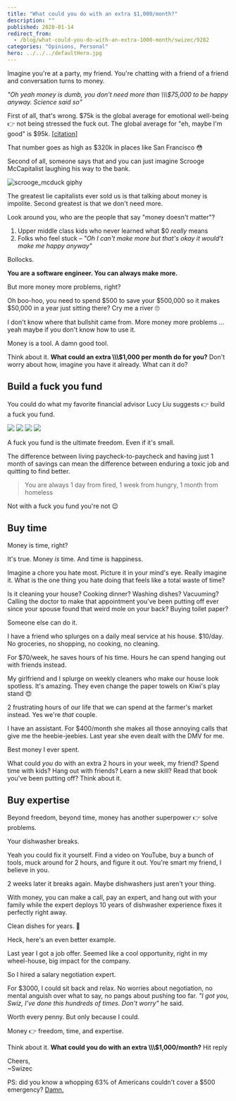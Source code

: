 ```yaml
---
title: "What could you do with an extra $1,000/month?"
description: ""
published: 2020-01-14
redirect_from:
  - /blog/what-could-you-do-with-an-extra-1000-month/swizec/9282
categories: "Opinions, Personal"
hero: ../../../defaultHero.jpg
---
```


Imagine you're at a party, my friend. You're chatting with a friend of a friend and conversation turns to money.

_"Oh yeah money is dumb, you don't need more than \\\\\\$75,000 to be happy anyway. Science said so"_

First of all, that's wrong. $75k is the global average for emotional well-being 👉 not being stressed the fuck out. The global average for "eh, maybe I'm good" is $95k. [\[citation\]](https://www.nature.com/articles/s41562-017-0277-0)

That number goes as high as $320k in places like San Francisco 😳

Second of all, someone says that and you can just imagine Scrooge McCapitalist laughing his way to the bank.

![scrooge_mcduck giphy](./img/media-26FPLMDDN5fJCir0A-giphy.gif)

The greatest lie capitalists ever sold us is that talking about money is impolite. Second greatest is that we don't need more.

Look around you, who are the people that say "money doesn't matter"?

1.  Upper middle class kids who never learned what $0 _really_ means
2.  Folks who feel stuck – _"Oh I can't make more but that's okay it would't make me happy anyway"_

Bollocks.

**You are a software engineer. You can always make more.**

But more money more problems, right?

Oh boo-hoo, you need to spend $500 to save your $500,000 so it makes $50,000 in a year just sitting there? Cry me a river 🙄

I don't know where that bullshit came from. More money more problems ... yeah maybe if you don't know how to use it.

Money is a tool. A damn good tool.

Think about it​. **What could an extra \\\\\\$1,000 per month do for you?** Don't worry about how, imagine you have it already. What can it do?

## Build a fuck you fund

You could do what my favorite financial advisor Lucy Liu suggests 👉 build a fuck you fund.

![](./img/iN3C60H.gif) ![](./img/dLcAWJD.gif) ![](./img/kVwecsK.gif) ![](./img/Ip9Z69v.gif)

A fuck you fund is the ultimate freedom. Even if it's small.

The difference between living paycheck-to-paycheck and having just 1 month of savings can mean the difference between enduring a toxic job and quitting to find better.

> You are always 1 day from fired, 1 week from hungry, 1 month from homeless

Not with a fuck you fund you're not 😉

## Buy time

Money is time, right?

It's true. Money _is_ time. And time is happiness.

Imagine a chore you hate most. Picture it in your mind's eye. Really imagine it. What is the one thing you hate doing that feels like a total waste of time?

Is it cleaning your house? Cooking dinner? Washing dishes? Vacuuming? Calling the doctor to make that appointment you've been putting off ever since your spouse found that weird mole on your back? Buying toilet paper?

Someone else can do it.

I have a friend who splurges on a daily meal service at his house. $10/day. No groceries, no shopping, no cooking, no cleaning.

For $70/week, he saves hours of his time. Hours he can spend hanging out with friends instead.

My girlfriend and I splurge on weekly cleaners who make our house look spotless. It's amazing. They even change the paper towels on Kiwi's play stand 😍

2 frustrating hours of our life that we can spend at the farmer's market instead. Yes we're _that_ couple.

I have an assistant. For $400/month she makes all those annoying calls that give me the heebie-jeebies. Last year she even dealt with the DMV for me.

Best money I ever spent.

What could _you_ do with an extra 2 hours in your week, my friend? Spend time with kids? Hang out with friends? Learn a new skill? Read that book you've been putting off? Think about it.

## Buy expertise

Beyond freedom, beyond time, money has another superpower 👉 solve problems.

Your dishwasher breaks.

Yeah you could fix it yourself. Find a video on YouTube, buy a bunch of tools, muck around for 2 hours, and figure it out. You're smart my friend, I believe in you.

2 weeks later it breaks again. Maybe dishwashers just aren't your thing.

With money, you can make a call, pay an expert, and hang out with your family while the expert deploys 10 years of dishwasher experience fixes it perfectly right away.

Clean dishes for years. 🤘

Heck, here's an even better example.

Last year I got a job offer. Seemed like a cool opportunity, right in my wheel-house, big impact for the company.

So I hired a salary negotiation expert.

For $3000, I could sit back and relax. No worries about negotiation, no mental anguish over what to say, no pangs about pushing too far. _"I got you, Swiz, I've done this hundreds of times. Don't worry"_ he said.

Worth every penny. But only because I could.

Money 👉 freedom, time, and expertise.

Think about it​. **What could you do with an extra \\\\\\$1,000/month?** Hit reply

Cheers,  
~Swizec

PS: did you know a whopping 63% of Americans couldn't cover a $500 emergency? [Damn.](https://www.forbes.com/sites/maggiemcgrath/2016/01/06/63-of-americans-dont-have-enough-savings-to-cover-a-500-emergency/#650a3b634e0d)
